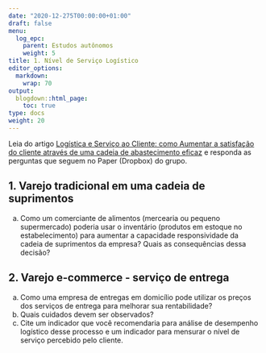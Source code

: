 ```yaml
---
date: "2020-12-275T00:00:00+01:00"
draft: false
menu:
  log_epc:
    parent: Estudos autônomos
    weight: 5
title: 1. Nível de Serviço Logístico
editor_options: 
  markdown: 
    wrap: 70
output: 
  blogdown::html_page:
    toc: true
type: docs
weight: 20
---
```


Leia do artigo [Logística e Serviço ao Cliente: como Aumentar a satisfação do cliente através de uma cadeia de abastecimento eficaz](https://github.com/retaoliveira/relements/raw/main/texto/servico_log.pdf) e responda as perguntas que seguem no Paper (Dropbox) do grupo.


## 1. Varejo tradicional em uma cadeia de suprimentos

a. Como um comerciante de alimentos (mercearia ou pequeno supermercado) poderia usar o inventário (produtos em estoque no estabelecimento) para aumentar a capacidade responsividade da cadeia de suprimentos da empresa? Quais as consequências dessa decisão?

## 2. Varejo e-commerce - serviço de entrega

a. Como uma empresa de entregas em domicílio pode utilizar os preços dos serviços de entrega para melhorar sua rentabilidade?
b. Quais cuidados devem ser observados?
c. Cite um indicador que você recomendaria para análise de desempenho logístico desse processo e um indicador para mensurar o nível de serviço percebido pelo cliente. 

